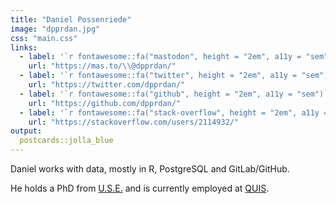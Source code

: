 ```yaml
---
title: "Daniel Possenriede"
image: "dpprdan.jpg"
css: "main.css"
links:
  - label: '`r fontawesome::fa("mastodon", height = "2em", a11y = "sem")`'
    url: "https://mas.to/\\@dpprdan/"
  - label: '`r fontawesome::fa("twitter", height = "2em", a11y = "sem")`'
    url: "https://twitter.com/dpprdan/"
  - label: '`r fontawesome::fa("github", height = "2em", a11y = "sem")`'
    url: "https://github.com/dpprdan/"
  - label: '`r fontawesome::fa("stack-overflow", height = "2em", a11y = "sem")`'
    url: "https://stackoverflow.com/users/2114932/"
output:
  postcards::jolla_blue
---
```

 
Daniel works with data, mostly in R, PostgreSQL and GitLab/GitHub. 

He holds a PhD from [U.S.E.](https://www.uu.nl/use) and is currently employed at [QUIS](https://quis.de/). 
